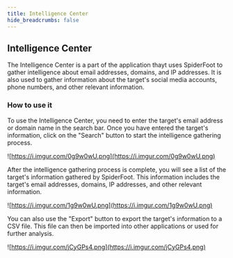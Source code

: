 ```yaml
---
title: Intelligence Center
hide_breadcrumbs: false
---
```


## Intelligence Center

The Intelligence Center is a part of the application thayt uses SpiderFoot to gather intelligence about email addresses, domains, and IP addresses. It is also used to gather information about the target's social media accounts, phone numbers, and other relevant information.

### How to use it

To use the Intelligence Center, you need to enter the target's email address or domain name in the search bar. Once you have entered the target's information, click on the "Search" button to start the intelligence gathering process.

![https://i.imgur.com/0g9w0wU.png](https://i.imgur.com/0g9w0wU.png)

After the intelligence gathering process is complete, you will see a list of the target's information gathered by SpiderFoot. This information includes the target's email addresses, domains, IP addresses, and other relevant information.

![https://i.imgur.com/1g9w0wU.png](https://i.imgur.com/1g9w0wU.png)

You can also use the "Export" button to export the target's information to a CSV file. This file can then be imported into other applications or used for further analysis.

![https://i.imgur.com/jCyGPs4.png](https://i.imgur.com/jCyGPs4.png)
